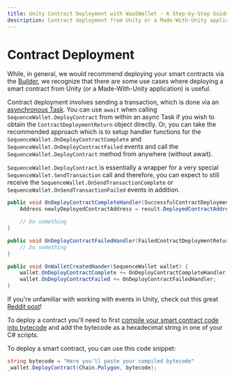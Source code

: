 ```yaml
---
title: Unity Contract Deployment with WaaSWallet - A Step-by-Step Guide
description: Contract deployment from Unity or a Made-With-Unity application can be achieved by sending a transaction asynchronously using WaaSWallet.DeployContract.
---
```


# Contract Deployment
While, in general, we would recommend deploying your smart contracts via the [Builder](https://sequence.build/), we recognize that there are some use cases where deploying a smart contract from Unity (or a Made-With-Unity application) is useful.

Contract deployment involves sending a transaction, which is done via an [asynchronous Task](https://medium.com/@sonusprocks/async-await-in-c-unity-explained-in-easy-words-571ebb6a9369). You can use `await` when calling `SequenceWallet.DeployContract` from within an async Task if you wish to obtain the `ContractDeploymentReturn` object directly. Or, you can take the recommended approach which is to setup handler functions for the `SequenceWallet.OnDeployContractComplete` and `SequenceWallet.OnDeployContractFailed` events and call the `SequenceWallet.DeployContract` method from anywhere (without await).

`SequenceWallet.DeployContract` is essentially a wrapper for a very special `SequenceWallet.SendTransaction` call and therefore, you can expect to still receive the `SequenceWallet.OnSendTransactionComplete` or `SequenceWallet.OnSendTransactionFailed` events in addition.

```csharp
public void OnDeployContractCompleteHandler(SuccessfulContractDeploymentReturn result) {
    Address newlyDeployedContractAddress = result.DeployedContractAddress;

    // Do something
}

public void OnDeployContractFailedHandler(FailedContractDeploymentReturn result) {
    // Do something
}

public void OnWalletCreatedHander(SequenceWallet wallet) {
    wallet.OnDeployContractComplete += OnDeployContractCompleteHandler;
    wallet.OnDeployContractFailed += OnDeployContractFailedHandler;
}
```
If you're unfamiliar with working with events in Unity, check out this great [Reddit post](https://www.reddit.com/r/gamedev/comments/u3hz2v/how_to_use_events_a_supersimple_unity_example/)!

To deploy a contract you'll need to first [compile your smart contract code into bytecode](https://medium.com/coinmonks/compiling-the-smart-contracts-8dcda8071638) and add the bytecode as a hexadecimal string in one of your C# scripts. 

To deploy a smart contract, you can use this code snippet:
```csharp
string bytecode = "Here you'll paste your compiled bytecode"
_wallet.DeployContract(Chain.Polygon, bytecode);
```